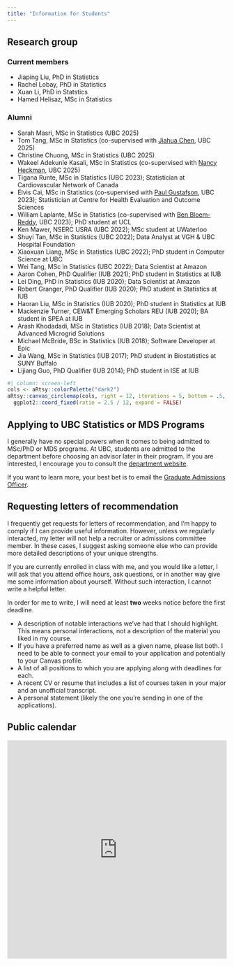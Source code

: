 ```yaml
---
title: "Information for Students"
---
```



## Research group


### Current members

- Jiaping Liu, PhD in Statistics
- Rachel Lobay, PhD in Statistics
- Xuan Li, PhD in Statstics
- Hamed Helisaz, MSc in Statistics

### Alumni

- Sarah Masri, MSc in Statistics (UBC 2025)
- Tom Tang, MSc in Statistics (co-supervised with [Jiahua Chen](https://www.stat.ubc.ca/~jhchen/), UBC 2025)
- Christine Chuong, MSc in Statistics (UBC 2025)
- Wakeel Adekunle Kasali, MSc in Statistics (co-supervised with [Nancy Heckman](https://www.stat.ubc.ca/users/nancy-e-heckman), UBC 2025)
- Tigana Runte, MSc in Statistics (UBC 2023); Statistician at Cardiovascular Network of Canada
- Elvis Cai, MSc in Statistics (co-supervised with [Paul Gustafson](http://paulgstf.com/), UBC 2023); Statistician at Centre for Health Evaluation and Outcome Sciences
- William Laplante, MSc in Statistics (co-supervised with [Ben Bloem-Reddy](https://www.stat.ubc.ca/~benbr/), UBC 2023); PhD student at UCL 
- Ken Mawer, NSERC USRA (UBC 2022); MSc student at UWaterloo
- Shuyi Tan, MSc in Statistics (UBC 2022); Data Analyst at VGH & UBC Hospital Foundation
- Xiaoxuan Liang, MSc in Statistics (UBC 2022); PhD student in Computer Science at UBC
- Wei Tang, MSc in Statistics (UBC 2022); Data Scientist at Amazon
- Aaron Cohen, PhD Qualifier (IUB 2021); PhD student in Statistics at IUB
- Lei Ding, PhD in Statistics (IUB 2020); Data Scientist at Amazon
- Robert Granger, PhD Qualifier (IUB 2020); PhD student in Statistics at IUB
- Haoran Liu, MSc in Statistics (IUB 2020); PhD student in Statistics at IUB
- Mackenzie Turner, CEW&T Emerging Scholars REU (IUB 2020); BA student in SPEA at IUB 
- Arash Khodadadi, MSc in Statistics (IUB 2018); Data Scientist at Advanced Microgrid Solutions
- Michael McBride, BSc in Statistics (IUB 2018); Software Developer at Epic
- Jia Wang, MSc in Statistics (IUB 2017); PhD student in Biostatistics at SUNY Buffalo
- Lijiang Guo, PhD Qualifier (IUB 2014); PhD student in ISE at IUB


```r
#| column: screen-left
cols <- aRtsy::colorPalette("dark2")
aRtsy::canvas_circlemap(cols, right = 12, iterations = 5, bottom = .5, top = 1) + 
  ggplot2::coord_fixed(ratio = 2.5 / 12, expand = FALSE)
```


## Applying to UBC Statistics or MDS Programs 

I generally have no special powers when it comes to being admitted to MSc/PhD or
MDS programs. At UBC, students are admitted to the department before choosing an
advisor later in their program. If you are interested, I encourage you to 
consult the [department website](https://www.stat.ubc.ca/graduate).

If you want to learn more, your best bet is to email the 
[Graduate Admissions Officer](mailto:admiss@stat.ubc.ca).

## Requesting letters of recommendation 

I frequently get requests for letters of recommendation, and I'm happy
to comply if I can provide useful information. However, unless we regularly 
interacted, my letter will not help a recruiter or admissions committee member. 
In these cases, I suggest asking someone else who can provide more detailed
descriptions of your unique strengths. 

If you are currently enrolled in class with me, and you would like a letter, I 
will ask that you attend office hours, ask questions, or in another way give me
some information about yourself. Without such interaction, I cannot write a 
helpful letter.

In order for me to write, I will need at least **two** weeks notice before the
first deadline. 

- A description of notable interactions we've had that I should highlight.
This means personal interactions, not a description of the material you liked
in my course.
- If you have a preferred name as well as a given name, please list both.
I need to be able to connect your email to your application and potentially to
your Canvas profile.
- A list of all positions to which you are applying along with deadlines for
each.
- A recent CV or resume that includes a list of courses taken in your major 
and an unofficial transcript.
- A personal statement (likely the one you're sending in one of the
applications).


## Public calendar {#public-calendar}

<div style="display: flex; align-items: center; justify-content: center;">
<iframe src="https://calendar.google.com/calendar/embed?height=600&amp;wkst=1&amp;bgcolor=%23efefef&amp;ctz=America%2FVancouver&amp;src=ZGFqbWNkb25AZ21haWwuY29t&amp;color=%233F51B5&amp;mode=WEEK&amp;showTitle=0&amp;showPrint=0&amp;showTabs=1&amp;showCalendars=0" style="border-width:0" width="600" height="500" frameborder="0" scrolling="no">
</iframe>
</div>

